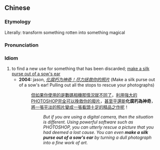 {{also|化腐朽为神奇}}
==Chinese==
{{zh-forms|s=化腐朽为神奇|type=1212}}

===Etymology===
Literally: transform something rotten into something magical

===Pronunciation===
{{zh-pron
|m=huà fǔxiǔ wéi shénqí
|c=faa3 fu2 nau2 wai4 san4 kei4
|cat=id
}}

===Idiom===
{{zh-idiom}}

# to find a new use for something that has been discarded; [[make a silk purse out of a sow's ear]]
#* '''2004:''' jason, ''[http://www.pconline.com.cn/digital/dc/jiqiao/0405/373839.html 化腐朽为神奇！尽力拯救你的照片]'' (Make a silk purse out of a sow's ear! Pulling out all the stops to rescue your photographs)
#*: [[但]][[如果]][[你]][[使用]][[的]][[是]][[數碼相機]][[那]][[情況]][[就]][[不同]][[了]]，[[利用]][[強大]][[的]]PHOTOSHOP[[完全]][[可以]][[挽救]][[你]][[的]][[廢]][[片]]，[[甚至]][[乎]][[還]][[能]]'''化腐朽為神奇'''，[[將]][[一]][[張]][[平淡]][[的]][[照片]][[變成]][[一]][[張]][[看頭]][[十足]][[的]][[精品]][[之]][[作]][[呢]]！
#*:: ''But if you are using a digital camera, then the situation is different. Using powerful software such as PHOTOSHOP, you can utterly rescue a picture that you had deemed a lost cause. You can even '''make a silk purse out of a sow's ear''' by turning a dull photograph into a fine work of art.''